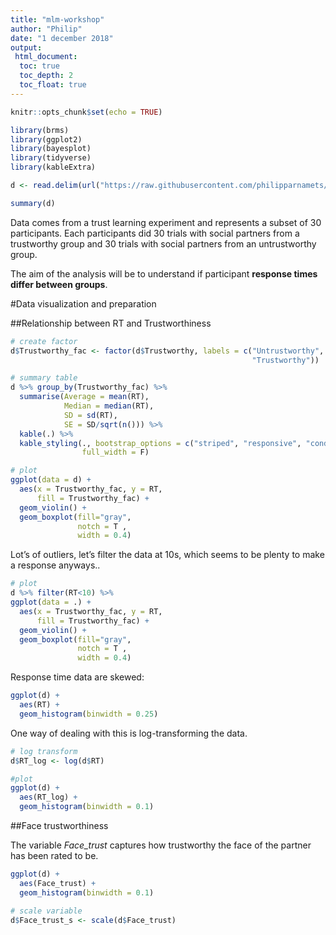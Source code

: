 ```yaml
---
title: "mlm-workshop"
author: "Philip"
date: "1 december 2018"
output: 
 html_document:
  toc: true
  toc_depth: 2
  toc_float: true
---
```


```r
knitr::opts_chunk$set(echo = TRUE)
```

```r
library(brms)
library(ggplot2)
library(bayesplot)
library(tidyverse)
library(kableExtra)
```


```r
d <- read.delim(url("https://raw.githubusercontent.com/philipparnamets/mlm-workshop/master/data/d_export.txt"))
```

```r
summary(d)
```

Data comes from a trust learning experiment and represents a subset of 30 participants. Each participants did 30 trials with social partners from a trustworthy group and 30 trials with social partners from an untrustworthy group. 

The aim of the analysis will be to understand if participant **response times differ between groups**.


#Data visualization and preparation

##Relationship between RT and Trustworthiness

```r
# create factor
d$Trustworthy_fac <- factor(d$Trustworthy, labels = c("Untrustworthy",
                                                      "Trustworthy"))

# summary table
d %>% group_by(Trustworthy_fac) %>%
  summarise(Average = mean(RT),
            Median = median(RT),
            SD = sd(RT),
            SE = SD/sqrt(n())) %>%
  kable(.) %>%
  kable_styling(., bootstrap_options = c("striped", "responsive", "condensed"),
                full_width = F)
```

```r
# plot
ggplot(data = d) +
  aes(x = Trustworthy_fac, y = RT, 
      fill = Trustworthy_fac) +
  geom_violin() +
  geom_boxplot(fill="gray", 
               notch = T ,
               width = 0.4) 

```


Lot's of outliers, let's filter the data at 10s, which seems to be plenty to make a response anyways.. 

```r
# plot
d %>% filter(RT<10) %>%
ggplot(data = .) +
  aes(x = Trustworthy_fac, y = RT, 
      fill = Trustworthy_fac) +
  geom_violin() +
  geom_boxplot(fill="gray", 
               notch = T ,
               width = 0.4) 

```

Response time data are skewed:

```r
ggplot(d) +
  aes(RT) +
  geom_histogram(binwidth = 0.25)
```

One way of dealing with this is log-transforming the data.

```r
# log transform
d$RT_log <- log(d$RT)

#plot 
ggplot(d) +
  aes(RT_log) +
  geom_histogram(binwidth = 0.1)
```


##Face trustworthiness

The variable *Face_trust* captures how trustworthy the face of the partner has been rated to be. 

```r
ggplot(d) +
  aes(Face_trust) +
  geom_histogram(binwidth = 0.1)
```

```r
# scale variable
d$Face_trust_s <- scale(d$Face_trust)
```



